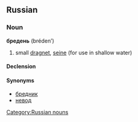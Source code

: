 ==Russian==

===Noun===
'''бредень''' (bréden’) {{m}}

# {{fishing|lang=ru}} small [[dragnet]], [[seine]] (for use in shallow water)

====Declension====
{{ru-noun1|бре́день|бре́дни
|бре́дня|бре́дней
|бре́дню|бре́дням
|бре́день|бре́дни
|бре́днем|бре́днями
|о бре́дне|о бре́днях}}

====Synonyms====
*[[бредник]]
*[[невод]]

[[Category:Russian nouns]]